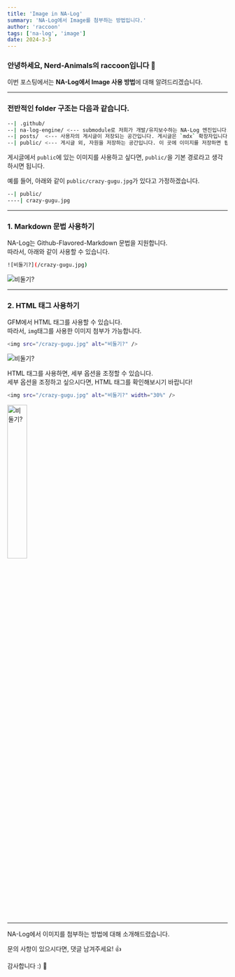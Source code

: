 ```yaml
---
title: 'Image in NA-Log'
summary: 'NA-Log에서 Image를 첨부하는 방법입니다.'
author: 'raccoon'
tags: ['na-log', 'image']
date: 2024-3-3
---
```


### 안녕하세요, Nerd-Animals의 raccoon입니다 🦝

이번 포스팅에서는 **NA-Log에서 Image 사용 방법**에 대해 알려드리겠습니다.

----

### 전반적인 folder 구조는 다음과 같습니다.

```bash
--| .github/
--| na-log-engine/ <--- submodule로 저희가 개발/유지보수하는 NA-Log 엔진입니다.
--| posts/  <--- 사용자의 게시글이 저장되는 공간입니다. 게시글은 `mdx` 확장자입니다.
--| public/ <--- 게시글 외, 자원을 저장하는 공간입니다. 이 곳에 이미지를 저장하면 됩니다.
```

게시글에서 `public`에 있는 이미지를 사용하고 싶다면, `public/`을 기본 경로라고 생각하시면 됩니다.

예를 들어, 아래와 같이 `public/crazy-gugu.jpg`가 있다고 가정하겠습니다.

```bash
--| public/
----| crazy-gugu.jpg
```

---- 

### 1. Markdown 문법 사용하기

NA-Log는 Github-Flavored-Markdown 문법을 지원합니다. \
따라서, 아래와 같이 사용할 수 있습니다.

```bash
![비둘기?](/crazy-gugu.jpg)
```

![비둘기?](/crazy-gugu.jpg)

---- 

### 2. HTML 태그 사용하기

GFM에서 HTML 태그를 사용할 수 있습니다. \
따라서, `img`태그를 사용한 이미지 첨부가 가능합니다.

```bash
<img src="/crazy-gugu.jpg" alt="비둘기?" />
```

<img src="/crazy-gugu.jpg" alt="비둘기?" />

HTML 태그를 사용하면, 세부 옵션을 조정할 수 있습니다. \
세부 옵션을 조정하고 싶으시다면, HTML 태그를 확인해보시기 바랍니다!

```bash
<img src="/crazy-gugu.jpg" alt="비둘기?" width="30%" />
```

<img src="/crazy-gugu.jpg" alt="비둘기?" width="30%" />

----

NA-Log에서 이미지를 첨부하는 방법에 대해 소개해드렸습니다.

문의 사항이 있으시다면, 댓글 남겨주세요! 👍

감사합니다 :) 🦝